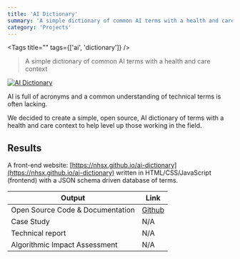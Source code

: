 ```yaml
---
title: 'AI Dictionary'
summary: 'A simple dictionary of common AI terms with a health and care context.'
category: 'Projects'
---
```


<Tags title="" tags={['ai', 'dictionary']} />

> A simple dictionary of common AI terms with a health and care context

[![AI Dictionary](images/ai-dictionary.png)](https://nhsx.github.io/ai-dictionary)

AI is full of acronyms and a common understanding of technical terms is often lacking.

We decided to create a simple, open source, AI dictionary of terms with a health and care context to help level up those working in the field.

## Results

A front-end website: [https://nhsx.github.io/ai-dictionary](https://nhsx.github.io/ai-dictionary) written in HTML/CSS/JavaScript (frontend) with a JSON schema driven database of terms.

Output|Link
---|---
Open Source Code & Documentation|[Github](https://github.com/nhsx/ai-dictionary)
Case Study|N/A
Technical report|N/A
Algorithmic Impact Assessment|N/A